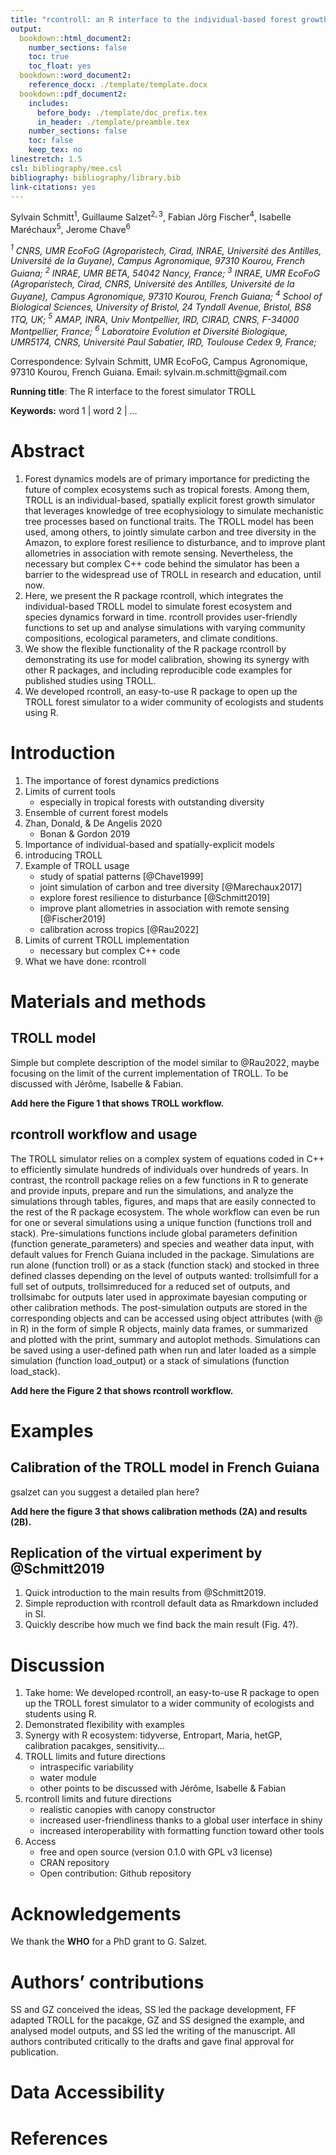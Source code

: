 ```yaml
---
title: "rcontroll: an R interface to the individual-based forest growth simulator TROLL"
output: 
  bookdown::html_document2:
    number_sections: false  
    toc: true
    toc_float: yes
  bookdown::word_document2:
    reference_docx: ./template/template.docx
  bookdown::pdf_document2:
    includes:
      before_body: ./template/doc_prefix.tex
      in_header: ./template/preamble.tex
    number_sections: false
    toc: false
    keep_tex: no
linestretch: 1.5
csl: bibliography/mee.csl
bibliography: bibliography/library.bib
link-citations: yes
---
```


Sylvain Schmitt$^1$, 
Guillaume Salzet$^{2,3}$,
Fabian Jörg Fischer$^{4}$,
Isabelle Maréchaux$^{5}$,
Jerome Chave$^{6}$

*$^1$ CNRS, UMR EcoFoG (Agroparistech, Cirad, INRAE, Université des Antilles, Université de la Guyane), Campus Agronomique, 97310 Kourou, French Guiana;* 
*$^2$ INRAE, UMR BETA, 54042 Nancy, France;*
*$^3$ INRAE, UMR EcoFoG (Agroparistech, Cirad, CNRS, Université des Antilles, Université de la Guyane), Campus Agronomique, 97310 Kourou, French Guiana;*
*$^4$ School of Biological Sciences, University of Bristol, 24 Tyndall Avenue, Bristol, BS8 1TQ, UK;*
*$^5$ AMAP, INRA, Univ Montpellier, IRD, CIRAD, CNRS, F-34000 Montpellier, France;*
*$^6$ Laboratoire Evolution et Diversité Biologique, UMR5174, CNRS, Université Paul Sabatier, IRD, Toulouse Cedex 9, France;*

Correspondence: Sylvain Schmitt, UMR EcoFoG, Campus Agronomique, 97310 Kourou, 
French Guiana. Email: sylvain.m.schmitt@gmail.com

**Running title**: The R interface to the forest simulator TROLL

**Keywords:** word 1 | word 2 | ...

\newpage

# Abstract

<!-- 204/350 words -->

1. Forest dynamics models are of primary importance for predicting the future of complex ecosystems such as tropical forests. Among them, TROLL is an individual-based, spatially explicit forest growth simulator that leverages knowledge of tree ecophysiology to simulate mechanistic tree processes based on functional traits. The TROLL model has been used, among others, to jointly simulate carbon and tree diversity in the Amazon, to explore forest resilience to disturbance, and to improve plant allometries in association with remote sensing. Nevertheless, the necessary but complex C++ code behind the simulator has been a barrier to the widespread use of TROLL in research and education, until now.
1. Here, we present the R package rcontroll, which integrates the individual-based TROLL model to simulate forest ecosystem and species dynamics forward in time. rcontroll provides user-friendly functions to set up and analyse simulations with varying community compositions, ecological parameters, and climate conditions.
1. We show the flexible functionality of the R package rcontroll by demonstrating its use for model calibration, showing its synergy with other R packages, and including reproducible code examples for published studies using TROLL.
1. We developed rcontroll, an easy-to-use R package to open up the TROLL forest simulator to a wider community of ecologists and students using R.


# Introduction

1. The importance of forest dynamics predictions
1. Limits of current tools 
    * especially in tropical forests with outstanding diversity
1. Ensemble of current forest models 
1. Zhan, Donald, & De Angelis 2020
    * Bonan & Gordon 2019
1. Importance of  individual-based and spatially-explicit models
1. introducing TROLL
1. Example of TROLL usage
    * study of spatial patterns [@Chave1999]
    * joint simulation of carbon and tree diversity [@Marechaux2017]
    * explore forest resilience to disturbance [@Schmitt2019]
    * improve plant allometries in association with remote sensing [@Fischer2019]
    * calibration across tropics [@Rau2022]
1. Limits of current TROLL implementation
    * necessary but complex C++ code
1. What we have done: rcontroll

# Materials and methods

## TROLL model

Simple but complete description of the model similar to @Rau2022, maybe focusing on the limit of the current implementation of TROLL. To be discussed with Jérôme, Isabelle & Fabian.

**Add here the Figure 1 that shows TROLL workflow.**

## rcontroll workflow and usage

The TROLL simulator relies on a complex system of equations coded in C++ to efficiently simulate hundreds of individuals over hundreds of years. In contrast, the rcontroll package relies on a few functions in R to generate and provide inputs, prepare and run the simulations, and analyze the simulations through tables, figures, and maps that are easily connected to the rest of the R package ecosystem. The whole workflow can even be run for one or several simulations using a unique function (functions troll and stack). Pre-simulations functions include global parameters definition (function generate_parameters) and species and weather data input, with default values for French Guiana included in the package. Simulations are run alone (function troll) or as a stack (function stack) and stocked in three defined classes depending on the level of outputs wanted:  trollsimfull for a full set of outputs, trollsimreduced for a reduced set of outputs, and trollsimabc for outputs later used in approximate bayesian computing or other calibration methods. The post-simulation outputs are stored in the corresponding objects and can be accessed using object attributes (with @ in R) in the form of simple R objects, mainly data frames, or summarized and plotted with the print, summary and autoplot methods. Simulations can be saved using a user-defined path when run and later loaded as a simple simulation (function load_output) or a stack of simulations (function load_stack).

**Add here the Figure 2 that shows rcontroll workflow.**

# Examples

## Calibration of the TROLL model in French Guiana

gsalzet can you suggest a detailed plan here?

**Add here the figure 3 that shows calibration methods (2A) and results (2B).**

## Replication of the virtual experiment by @Schmitt2019

1. Quick introduction to the main results from @Schmitt2019.
1. Simple reproduction with rcontroll default data as Rmarkdown included in SI.
1. Quickly describe how much we find back the main result (Fig. 4?).

# Discussion

1. Take home: We developed rcontroll, an easy-to-use R package to open up the TROLL forest simulator to a wider community of ecologists and students using R.
1. Demonstrated flexibility with examples
1. Synergy with R ecosystem: tidyverse, Entropart, Maria, hetGP, calibration pacakges, sensitivity…
1. TROLL limits and future directions
    * intraspecific variability
    * water module
    * other points to be discussed with Jérôme, Isabelle & Fabian
1. rcontroll limits and future directions
    * realistic canopies with canopy constructor
    * increased user-friendliness thanks to a global user interface in shiny
    * increased interoperability with formatting function toward other tools
1. Access
    * free and open source (version 0.1.0 with GPL v3 license)
    * CRAN repository 
    * Open contribution: Github repository
    
# Acknowledgements

We thank the **WHO** for a PhD grant to G. Salzet.

# Authors’ contributions

SS and GZ conceived the ideas, SS led the package development, FF adapted TROLL for the pacakge, GZ and SS designed the example, and analysed model outputs, and SS led the writing of the manuscript. All authors contributed critically to the drafts and gave final approval for publication.

# Data Accessibility

# References
